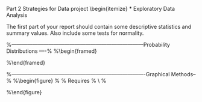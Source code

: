 

Part 2 Strategies for Data project
\begin{itemize}
*  Exploratory Data Analysis

The first part of your report should contain some descriptive statistics and summary values. Also include some tests for normality.


%---------------------------------------------------------------------------Probability Distributions ----%
\newpage
\chapter{Probability Distributions}
\section{Generating a set of random numbers}

%\begin{framed}
\large \begin{verbatim}
rnorm(10)
\end{verbatim}\large
%\end{framed}

%----------------------------------------------------------------------------Graphical Methods--%
\newpage
\chapter{Graphical methods}

\section{Scatterplots}
%\begin{figure}
%  % Requires \usepackage{graphicx}
%  \includegraphics[scale=0.40]{MTCARSmpgwt.png}\\
%  \caption{Scatterplot}\label{mpgwt}
%\end{figure}






